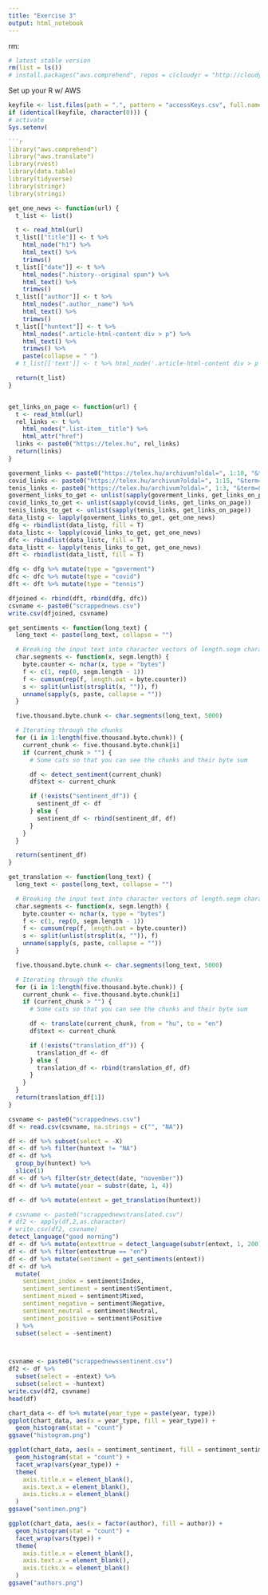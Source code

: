```yaml
---
title: "Exercise 3"
output: html_notebook
---
```


rm:
```r
# latest stable version
rm(list = ls())
# install.packages("aws.comprehend", repos = c(cloudyr = "http://cloudyr.github.io/drat", getOption("repos")))
```

Set up your R w/ AWS
```r
keyfile <- list.files(path = ".", pattern = "accessKeys.csv", full.names = TRUE)
if (identical(keyfile, character(0))) {
# activate
Sys.setenv(

```r

library("aws.comprehend")
library("aws.translate")
library(rvest)
library(data.table)
library(tidyverse)
library(stringr)
library(stringi)
```


```r
get_one_news <- function(url) {
  t_list <- list()

  t <- read_html(url)
  t_list[["title"]] <- t %>%
    html_node("h1") %>%
    html_text() %>%
    trimws()
  t_list[["date"]] <- t %>%
    html_nodes(".history--original span") %>%
    html_text() %>%
    trimws()
  t_list[["author"]] <- t %>%
    html_nodes(".author__name") %>%
    html_text() %>%
    trimws()
  t_list[["huntext"]] <- t %>%
    html_nodes(".article-html-content div > p") %>%
    html_text() %>%
    trimws() %>%
    paste(collapse = " ")
  # t_list[['text']] <- t %>% html_node('.article-html-content div > p') %>% html_text() %>% trimws()

  return(t_list)
}


get_links_on_page <- function(url) {
  t <- read_html(url)
  rel_links <- t %>%
    html_nodes(".list-item__title") %>%
    html_attr("href")
  links <- paste0("https://telex.hu", rel_links)
  return(links)
}

goverment_links <- paste0("https://telex.hu/archivum?oldal=", 1:10, "&term=&filters=%7B%22tags%22%3A%5B%22korm%C3%A1ny%22%5D,%22superTags%22%3A%5B%22Belf%C3%B6ld%22%5D,%22authors%22%3A%5B%5D,%22title%22%3A%5B%5D%7D")
covid_links <- paste0("https://telex.hu/archivum?oldal=", 1:15, "&term=&filters=%7B%22tags%22%3A%5B%22Magyarorsz%C3%A1g%22%5D,%22superTags%22%3A%5B%22Koronav%C3%ADrus%22%5D,%22authors%22%3A%5B%5D,%22title%22%3A%5B%5D%7D")
tenis_links <- paste0("https://telex.hu/archivum?oldal=", 1:3, "&term=&filters=%7B%22tags%22%3A%5B%22tenisz%22%5D,%22superTags%22%3A%5B%5D,%22authors%22%3A%5B%5D,%22title%22%3A%5B%5D%7D")
goverment_links_to_get <- unlist(sapply(goverment_links, get_links_on_page))
covid_links_to_get <- unlist(sapply(covid_links, get_links_on_page))
tenis_links_to_get <- unlist(sapply(tenis_links, get_links_on_page))
data_listg <- lapply(goverment_links_to_get, get_one_news)
dfg <- rbindlist(data_listg, fill = T)
data_listc <- lapply(covid_links_to_get, get_one_news)
dfc <- rbindlist(data_listc, fill = T)
data_listt <- lapply(tenis_links_to_get, get_one_news)
dft <- rbindlist(data_listt, fill = T)
```

```r
dfg <- dfg %>% mutate(type = "goverment")
dfc <- dfc %>% mutate(type = "covid")
dft <- dft %>% mutate(type = "tennis")

dfjoined <- rbind(dft, rbind(dfg, dfc))
csvname <- paste0("scrappednews.csv")
write.csv(dfjoined, csvname)

get_sentiments <- function(long_text) {
  long_text <- paste(long_text, collapse = "")

  # Breaking the input text into character vectors of length.segm characters each
  char.segments <- function(x, segm.length) {
    byte.counter <- nchar(x, type = "bytes")
    f <- c(1, rep(0, segm.length - 1))
    f <- cumsum(rep(f, length.out = byte.counter))
    s <- split(unlist(strsplit(x, "")), f)
    unname(sapply(s, paste, collapse = ""))
  }

  five.thousand.byte.chunk <- char.segments(long_text, 5000)

  # Iterating through the chunks
  for (i in 1:length(five.thousand.byte.chunk)) {
    current_chunk <- five.thousand.byte.chunk[i]
    if (current_chunk > "") {
      # Some cats so that you can see the chunks and their byte sum

      df <- detect_sentiment(current_chunk)
      df$text <- current_chunk

      if (!exists("sentinent_df")) {
        sentinent_df <- df
      } else {
        sentinent_df <- rbind(sentinent_df, df)
      }
    }
  }

  return(sentinent_df)
}

get_translation <- function(long_text) {
  long_text <- paste(long_text, collapse = "")

  # Breaking the input text into character vectors of length.segm characters each
  char.segments <- function(x, segm.length) {
    byte.counter <- nchar(x, type = "bytes")
    f <- c(1, rep(0, segm.length - 1))
    f <- cumsum(rep(f, length.out = byte.counter))
    s <- split(unlist(strsplit(x, "")), f)
    unname(sapply(s, paste, collapse = ""))
  }

  five.thousand.byte.chunk <- char.segments(long_text, 5000)

  # Iterating through the chunks
  for (i in 1:length(five.thousand.byte.chunk)) {
    current_chunk <- five.thousand.byte.chunk[i]
    if (current_chunk > "") {
      # Some cats so that you can see the chunks and their byte sum

      df <- translate(current_chunk, from = "hu", to = "en")
      df$text <- current_chunk

      if (!exists("translation_df")) {
        translation_df <- df
      } else {
        translation_df <- rbind(translation_df, df)
      }
    }
  }
  return(translation_df[1])
}

csvname <- paste0("scrappednews.csv")
df <- read.csv(csvname, na.strings = c("", "NA"))

df <- df %>% subset(select = -X)
df <- df %>% filter(huntext != "NA")
df <- df %>%
  group_by(huntext) %>%
  slice(1)
df <- df %>% filter(str_detect(date, "november"))
df <- df %>% mutate(year = substr(date, 1, 4))

df <- df %>% mutate(entext = get_translation(huntext))

# csvname <- paste0("scrappednewstranslated.csv")
# df2 <- apply(df,2,as.character)
# write.csv(df2, csvname)
detect_language("good morning")
df <- df %>% mutate(entexttrue = detect_language(substr(entext, 1, 200))$LanguageCode)
df <- df %>% filter(entexttrue == "en")
df <- df %>% mutate(sentiment = get_sentiments(entext))
df <- df %>%
  mutate(
    sentiment_index = sentiment$Index,
    sentiment_sentiment = sentiment$Sentiment,
    sentiment_mixed = sentiment$Mixed,
    sentiment_negative = sentiment$Negative,
    sentiment_neutral = sentiment$Neutral,
    sentiment_positive = sentiment$Positive
  ) %>%
  subset(select = -sentiment)



csvname <- paste0("scrappednewssentinent.csv")
df2 <- df %>%
  subset(select = -entext) %>%
  subset(select = -huntext)
write.csv(df2, csvname)
head(df)
```

```r
chart_data <- df %>% mutate(year_type = paste(year, type))
ggplot(chart_data, aes(x = year_type, fill = year_type)) +
  geom_histogram(stat = "count")
ggsave("histogram.png")
```


```r
ggplot(chart_data, aes(x = sentiment_sentiment, fill = sentiment_sentiment)) +
  geom_histogram(stat = "count") +
  facet_wrap(vars(year_type)) +
  theme(
    axis.title.x = element_blank(),
    axis.text.x = element_blank(),
    axis.ticks.x = element_blank()
  )
ggsave("sentimen.png")
```

```r
ggplot(chart_data, aes(x = factor(author), fill = author)) +
  geom_histogram(stat = "count") +
  facet_wrap(vars(type)) +
  theme(
    axis.title.x = element_blank(),
    axis.text.x = element_blank(),
    axis.ticks.x = element_blank()
  )
ggsave("authors.png")
```
